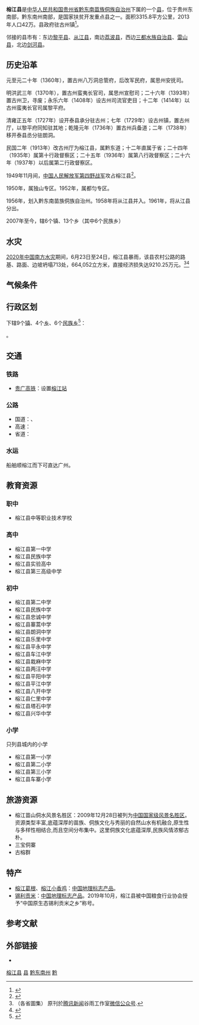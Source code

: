 {{Infobox China County
| county = 榕江县
| Photo =
| Photoname= 
| map =
| map size =
| Pinyin = Rong Jiang
| Belong =[[贵州省|贵州省]][[黔东南苗族侗族自治州|黔东南苗族侗族自治州]]
| Types=[[县|县]]
| admincode = 522632
| founded = 1949年
| seat = 古州镇
| officerTitle = 县委书记
| officer = 贺代宏
| officerTitle2 = 县长
| officer2 = 侯美彪
| division = 19
| town= 6
| township= 13
| subdistrict= 
| language = 
| dialect = [[榕江話|榕江話]][[侗語|侗語]][[漢語|漢語]][[苗語|苗語]]
| post code= 557200
| phone code = 0855
| coordinate =
| area = 3315.8
| area land =
| area water =
| census yr =2013
| pop = 42万（户籍）<br /> 35万（常住）
| density =
| carlicense = 贵H
| web =http://www.rongjiang.gov.cn/
| web_title = 榕江县政府网
}}
'''榕江县'''是[[中华人民共和国|中华人民共和国]][[贵州省|贵州省]][[黔东南苗族侗族自治州|黔东南苗族侗族自治州]]下属的一个[[县|县]]，位于贵州东南部，黔东南州南部，是国家扶贫开发重点县之一。面积3315.8平方公里，2013年人口42万。县政府驻古州镇<ref>{{cite web |url=http://www.gz.xinhuanet.com/zfpd/qdnz/rj/index.htm |title=存档副本 |accessdate=2006-08-05 |deadurl=yes |archiveurl=https://web.archive.org/web/20060329122017/http://www.gz.xinhuanet.com/zfpd/qdnz/rj/index.htm |archivedate=2006-03-29 }}</ref>。

邻接的县市有：东边[[黎平县|黎平县]]、[[从江县|从江县]]，南边[[荔波县|荔波县]]，西边[[三都水族自治县|三都水族自治县]]、[[雷山县|雷山县]]，北边[[剑河县|剑河县]]。

==历史沿革==
元至元二十年（1360年），置古州八万洞总管府，后改军民府，属思州安抚司。

明洪武三年（1370年），置古州蛮夷长官司，属思州宣慰司；二十六年（1393年）置古州卫，寻废；永乐六年（1408年）设古州司流官吏目；十二年（1414年）以古州蛮夷长官司属黎平府。

清雍正五年（1727年）设开泰县承分驻古州；七年（1729年）设古州镇，置古州厅，以黎平府同知驻其地；乾隆元年（1736年）置古州兵备道；二年（1738年）移开泰县丞分驻朗洞。

民国二年（1913年）改古州厅为榕江县，属黔东道；十二年直属于省；二十四年（1935年）属第十行政督察区；二十五年（1936年）属第八行政督察区；二十六年（1937年）以后属第二行政督察区。

1949年11月间，[[中国人民解放军第四野战军|中国人民解放军第四野战军]]攻占榕江县<ref>{{Cite web |url=http://www.people.com.cn/GB/historic/1122/3974.html |title=1949年11月22日 桂林解放 |accessdate=2014-09-05 |author= |date= |work= |publisher=人民网 |language=Zh-hans |archive-date=2014-04-16 |archive-url=https://web.archive.org/web/20140416003139/http://www.people.com.cn/GB/historic/1122/3974.html |dead-url=no }}</ref>。

1950年，属独山专区。1952年，属都匀专区。

1956年，划入黔东南苗族侗族自治州。1958年将从江县并入。1961年，将从江县分出。

2007年至今，辖6个镇、13个乡（其中6个民族乡）

==水灾==
{{main|2020年中国南方水灾}} 
[[2020年中国南方水灾|2020年中国南方水灾]]期间，6月23日至24日，榕江县暴雨，该县农村公路的路基、路面、边坡坍塌713处，664,052立方米，直接经济损失达9210.25万元。<ref name="2020-06-23腾讯谷雨">（各省圖集）{{cite news|title=又一年，他们必须在南方乘风破浪|url=https://www.thepaper.cn/newsDetail_forward_7960882|date=2020年06月22日20:57|author=|publisher=[[澎湃新聞|澎湃新聞]]|archiveurl=https://web.archive.org/web/20200709164800/https://www.thepaper.cn/newsDetail_forward_7960882|archivedate=2020-07-09}} 原刊於[[腾讯新闻|腾讯新闻]]谷雨工作室[[微信公众号|微信公众号]].</ref><ref>{{cite news|title=榕江：交通人奋战抢险保畅通|url=http://www.qdnrbs.cn/tuke/2020-06/29/112_134796.html|date=2020-06-29 |author=李长华|publisher=黔东南新闻网 |archiveurl=https://web.archive.org/web/20200709174613/http://www.qdnrbs.cn/tuke/2020-06/29/112_134796.html|archivedate=2020-07-09}}</ref>

== 气候条件 ==
{{榕江县气候数据}}

== 行政区划 ==
{{PAGENAMEBASE}}下辖9个[[行政建制镇|镇]]、4个[[乡_(中华人民共和国)|乡]]、6个[[民族乡|民族乡]]<ref>{{PRC admin/ref sgc|52/26/32}}</ref>：

{{PRC admin/children|52/26/32}}。

== 交通 ==
===铁路===
* {{rint|cn|crh}}[[贵广客运专线|贵广高铁]]：设置[[榕江站|榕江站]]

===公路===
*国道：{{中国国道名|321}}、{{中国国道名|356}}
*高速：{{中国高速公路名|G76}}
*省道：{{中国省道名|880|P=贵州}}
===水运===
船舶顺榕江而下可直达广州。

==教育资源==
===职中===
*榕江县中等职业技术学校
===高中===
*榕江县第一中学
*榕江县民族中学
*榕江县实验高中
*榕江县第三高级中学

===初中===
*榕江县第二中学
*榕江县民族中学
*榕江县忠诚中学
*榕江县寨蒿中学
*榕江县朗洞中学
*榕江县乐里中学
*榕江县平永中学
*榕江县车江中学
*榕江县栽麻中学
*榕江县两汪中学
*榕江县平阳中学
*榕江县平江中学
*榕江县八开中学
*榕江县仁里中学
*榕江县塔石中学
*榕江县兴华中学

===小学===
只列县城内的小学
*榕江县第一小学
*榕江县第二小学
*榕江县第三小学
*榕江县车寨小学

==旅游资源==
*榕江苗山侗水风景名胜区：2009年12月28日被列为[[中国国家级风景名胜区|中国国家级风景名胜区]]。资源类型丰富,底蕴深厚的苗族、侗族文化与秀丽的自然山水有机融合,原生性与多样性相结合,而且空间分布集中。这里侗族文化底蕴深厚,民族风情浓郁古朴。
*三宝侗寨
*古榕群

==特产==
* [[榕江葛根|榕江葛根]]、[[榕江小香鸡|榕江小香鸡]]：[[中国地理标志产品|中国地理标志产品]]。
* [[锡利贡米|锡利贡米]]：[[中国地理标志产品|中国地理标志产品]]。2019年10月，榕江县被中国粮食行业协会授予“中国原生态锡利贡米之乡”称号。

== 参考文献 ==
{{reflist}}

== 外部链接 ==
* {{Official website|http://www.rongjiang.gov.cn/|name=榕江县人民政府}}

{{榕江县行政区划}}
{{黔东南苗族侗族自治州行政区划}}
{{贵州行政区划}}
{{国家级贫困县|现}}

[[Category:榕江县|]]
[[Category:黔东南州县市|县]]
[[Category:贵州县份|黔东南州]]
[[Category:原国家级贫困县|黔]]